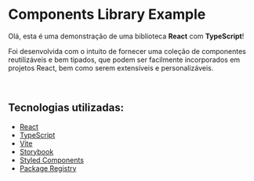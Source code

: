 <h1>Components Library Example</h1>
<span>
  Olá, esta é uma demonstração de uma biblioteca <strong>React</strong> com
  <strong>TypeScript</strong>!
</span>
<p>
  Foi desenvolvida com o intuito de fornecer uma coleção de componentes
  reutilizáveis e bem tipados, que podem ser facilmente incorporados em projetos
  React, bem como serem extensíveis e personalizáveis.
</p>
<br />
<h2>Tecnologias utilizadas:</h2>
<ul>
  <li>
    <a href="https://react.dev/reference/react">React</a>
  </li>
  <li>
    <a href="https://www.typescriptlang.org/">TypeScript</a>
  </li>
  <li>
    <a href="https://vitejs.dev/guide/">Vite</a>
  </li>
  <li>
    <a href="https://storybook.js.org/">Storybook</a>
  </li>
  <li>
    <a href="https://styled-components.com/">Styled Components</a>
  </li>
  <li>
    <a href="https://docs.gitlab.com/ee/user/packages/package_registry/">
      Package Registry
    </a>
  </li>
</ul>
